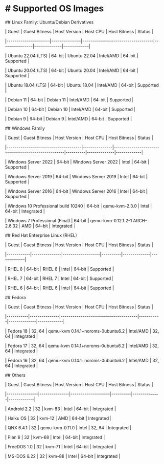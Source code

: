 # # Supported OS Images



\## Linux Family: Ubuntu/Debian Derivatives



\| Guest                | Guest Bitness | Host Version                       | Host CPU       | Host Bitness | Status      |

\|----------------------|---------------|------------------------------------|----------------|--------------|-------------|

\| Ubuntu 22.04 (LTS)   | 64-bit        | Ubuntu 22.04                       | Intel/AMD      | 64-bit       | Supported   |

\| Ubuntu 20.04 (LTS)   | 64-bit        | Ubuntu 20.04                       | Intel/AMD      | 64-bit       | Supported   |

\| Ubuntu 18.04 (LTS)   | 64-bit        | Ubuntu 18.04                       | Intel/AMD      | 64-bit       | Supported   |

\| Debian 11            | 64-bit        | Debian 11                          | Intel/AMD      | 64-bit       | Supported   |

\| Debian 10            | 64-bit        | Debian 10                          | Intel/AMD      | 64-bit       | Supported   |

\| Debian 9             | 64-bit        | Debian 9                           | Intel/AMD      | 64-bit       | Supported   |



\## Windows Family



\| Guest                                | Guest Bitness | Host Version                                         | Host CPU | Host Bitness | Status      |

\|--------------------------------------|---------------|-----------------------------------------------------|----------|--------------|-------------|

\| Windows Server 2022                  | 64-bit        | Windows Server 2022                                 | Intel    | 64-bit       | Supported   |

\| Windows Server 2019                  | 64-bit        | Windows Server 2019                                 | Intel    | 64-bit       | Supported   |

\| Windows Server 2016                  | 64-bit        | Windows Server 2016                                 | Intel    | 64-bit       | Supported   |

\| Windows 10 Professional build 10240  | 64-bit        | qemu-kvm-2.3.0                                      | Intel    | 64-bit       | Integrated  |

\| Windows 7 Professional (Final)       | 64-bit        | qemu-kvm-0.12.1.2-1 ARCH-2.6.32                    | AMD      | 64-bit       | Integrated  |



\## Red Hat Enterprise Linux (RHEL)



\| Guest      | Guest Bitness | Host Version      | Host CPU | Host Bitness | Status      |

\|------------|---------------|-------------------|----------|--------------|-------------|

\| RHEL 8     | 64-bit        | RHEL 8            | Intel    | 64-bit       | Supported   |

\| RHEL 7     | 64-bit        | RHEL 7            | Intel    | 64-bit       | Supported   |

\| RHEL 6     | 64-bit        | RHEL 6            | Intel    | 64-bit       | Supported   |



\## Fedora



\| Guest     | Guest Bitness | Host Version                          | Host CPU  | Host Bitness | Status      |

\|-----------|---------------|---------------------------------------|-----------|--------------|-------------|

\| Fedora 18 | 32, 64        | qemu-kvm 0.14.1+noroms-0ubuntu6.2     | Intel/AMD | 32, 64       | Integrated  |

\| Fedora 17 | 32, 64        | qemu-kvm 0.14.1+noroms-0ubuntu6.2     | Intel/AMD | 32, 64       | Integrated  |

\| Fedora 16 | 32, 64        | qemu-kvm 0.14.1+noroms-0ubuntu6.2     | Intel/AMD | 32, 64       | Integrated  |



\## Others



\| Guest          | Guest Bitness | Host Version       | Host CPU | Host Bitness | Status      |

\|----------------|---------------|--------------------|----------|--------------|-------------|

\| Android 2.2    | 32            | kvm-83            | Intel    | 64-bit       | Integrated  |

\| Haiku OS       | 32            | kvm-12            | AMD      | 64-bit       | Integrated  |

\| QNX 6.4.1      | 32            | qemu-kvm-0.11.0   | Intel    | 32, 64       | Integrated  |

\| Plan 9         | 32            | kvm-68            | Intel    | 64-bit       | Integrated  |

\| FreeDOS 1.0    | 32            | kvm-71            | Intel    | 64-bit       | Integrated  |

\| MS-DOS 6.22    | 32            | kvm-88            | Intel    | 64-bit       | Integrated  |